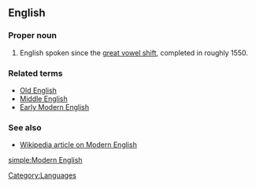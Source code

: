 ==English==
{{rfd}}
===Proper noun===
{{infl|en|proper noun|head=[[modern|Modern]] [[English]]}}

# English spoken since the [[great vowel shift]], completed in roughly 1550.

===Related terms===
*[[Old English]]
*[[Middle English]]
*[[Early Modern English]]

===See also===
*[[w:Modern English|Wikipedia article on Modern English]]

[[Category:Languages]]

[[simple:Modern English]]